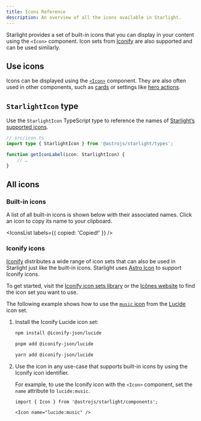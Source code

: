 ```yaml
---
title: Icons Reference
description: An overview of all the icons available in Starlight.
---
```


Starlight provides a set of built-in icons that you can display in your content using the `<Icon>` component.
Icon sets from [Iconify](https://iconify.design/) are also supported and can be used similarly.

## Use icons

Icons can be displayed using the [`<Icon>`](/components/icons/) component.
They are also often used in other components, such as [cards](/components/cards/) or settings like [hero actions](/reference/frontmatter/#hero).

## `StarlightIcon` type

Use the `StarlightIcon` TypeScript type to reference the names of [Starlight’s supported icons](#all-icons).

```ts {2} /icon: (StarlightIcon)/
// src/icon.ts
import type { StarlightIcon } from '@astrojs/starlight/types';

function getIconLabel(icon: StarlightIcon) {
	// …
}
```

## All icons

### Built-in icons

A list of all built-in icons is shown below with their associated names. Click an icon to copy its name to your clipboard.


<IconsList labels={{ copied: 'Copied!' }} />

### Iconify icons

[Iconify](https://iconify.design/) distributes a wide range of icon sets that can also be used in Starlight just like the built-in icons.
Starlight uses [Astro Icon](https://www.astroicon.dev/) to support Iconify icons.

To get started, visit the [Iconify icon sets library](https://icon-sets.iconify.design/) or the [Icônes website](https://icones.js.org/) to find the icon set you want to use.

The following example shows how to use the [`music` icon](https://icones.js.org/collection/lucide?s=music&icon=lucide:music) from the [Lucide](https://lucide.dev/) icon set.


<Steps>

1.  Install the Iconify Lucide icon set:

    <Tabs syncKey="pkg">

    <TabItem label="npm">

    ```sh
    npm install @iconify-json/lucide
    ```

    </TabItem>

    <TabItem label="pnpm">

    ```sh
    pnpm add @iconify-json/lucide
    ```

    </TabItem>

    <TabItem label="Yarn">

    ```sh
    yarn add @iconify-json/lucide
    ```

    </TabItem>

    </Tabs>

2.  Use the icon in any use-case that supports built-in icons by using the Iconify icon identifier.

    For example, to use the Iconify icon with the `<Icon>` component, set the `name` attribute to `lucide:music`.

    ```mdx
    import { Icon } from '@astrojs/starlight/components';

    <Icon name="lucide:music" />
    ```

</Steps>
